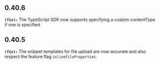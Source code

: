 ## 0.40.6
**`(fix):`** The TypeScript SDK now supports specifying a custom contentType if one is specified.

## 0.40.5
**`(fix):`** The snippet templates for file upload are now accurate and also respect the feature flag `inlineFileProperties`.


